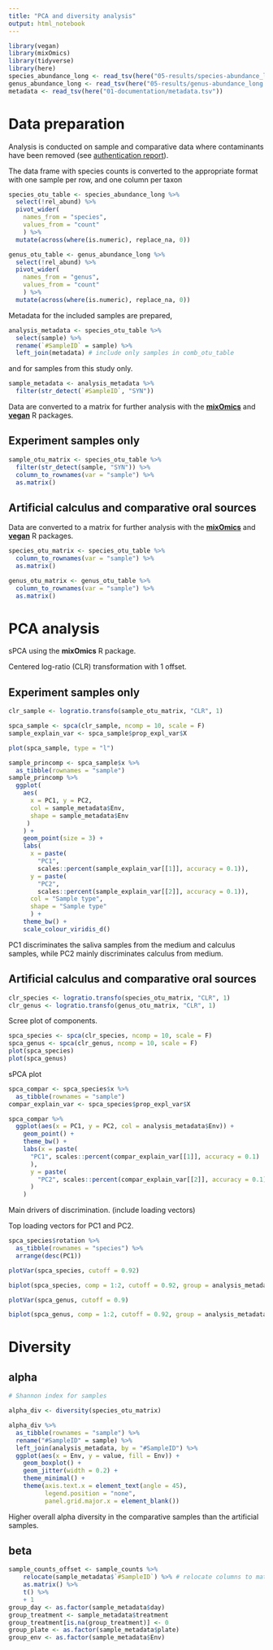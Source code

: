 ```yaml
---
title: "PCA and diversity analysis"
output: html_notebook
---
```


```r
library(vegan)
library(mixOmics)
library(tidyverse)
library(here)
species_abundance_long <- read_tsv(here("05-results/species-abundance_long.tsv"))
genus_abundance_long <- read_tsv(here("05-results/genus-abundance_long.tsv"))
metadata <- read_tsv(here("01-documentation/metadata.tsv"))
```

# Data preparation

Analysis is conducted on sample and comparative data where contaminants have
been removed (see [authentication report](./authentication.Rmd)).

The data frame with species counts is converted to the appropriate format with one
sample per row, and one column per taxon

```r
species_otu_table <- species_abundance_long %>%
  select(!rel_abund) %>% 
  pivot_wider(
    names_from = "species",
    values_from = "count"
    ) %>%
  mutate(across(where(is.numeric), replace_na, 0))

genus_otu_table <- genus_abundance_long %>%
  select(!rel_abund) %>% 
  pivot_wider(
    names_from = "genus",
    values_from = "count"
    ) %>%
  mutate(across(where(is.numeric), replace_na, 0))
```

Metadata for the included samples are prepared,

```r
analysis_metadata <- species_otu_table %>%
  select(sample) %>%
  rename(`#SampleID` = sample) %>%
  left_join(metadata) # include only samples in comb_otu_table
```

and for samples from this study only.

```r
sample_metadata <- analysis_metadata %>%
  filter(str_detect(`#SampleID`, "SYN"))
```


Data are converted to a matrix for further analysis with the
[**mixOmics**](http://mixomics.org/) and
[**vegan**](https://cran.r-project.org/web/packages/vegan/index.html)
R packages.

## Experiment samples only

```r
sample_otu_matrix <- species_otu_table %>%
  filter(str_detect(sample, "SYN")) %>% 
  column_to_rownames(var = "sample") %>%
  as.matrix()
```


## Artificial calculus and comparative oral sources

Data are converted to a matrix for further analysis with the
[**mixOmics**](http://mixomics.org/) and
[**vegan**](https://cran.r-project.org/web/packages/vegan/index.html)
R packages.

```r
species_otu_matrix <- species_otu_table %>%
  column_to_rownames(var = "sample") %>%
  as.matrix()

genus_otu_matrix <- genus_otu_table %>%
  column_to_rownames(var = "sample") %>%
  as.matrix()
```


# PCA analysis

sPCA using the **mixOmics** R package.

Centered log-ratio (CLR) transformation with 1 offset.

## Experiment samples only

```r
clr_sample <- logratio.transfo(sample_otu_matrix, "CLR", 1)
```

```r
spca_sample <- spca(clr_sample, ncomp = 10, scale = F)
sample_explain_var <- spca_sample$prop_expl_var$X
```

```r
plot(spca_sample, type = "l")
```


```r
sample_princomp <- spca_sample$x %>%
  as_tibble(rownames = "sample")
sample_princomp %>%
  ggplot(
    aes(
      x = PC1, y = PC2, 
      col = sample_metadata$Env, 
      shape = sample_metadata$Env
     )
    ) +
    geom_point(size = 3) +
    labs(
      x = paste(
        "PC1", 
        scales::percent(sample_explain_var[[1]], accuracy = 0.1)),
      y = paste(
        "PC2", 
        scales::percent(sample_explain_var[[2]], accuracy = 0.1)),
      col = "Sample type",
      shape = "Sample type"
      ) +
    theme_bw() +
    scale_colour_viridis_d()
```

PC1 discriminates the saliva samples from the medium and calculus samples,
while PC2 mainly discriminates calculus from medium.

## Artificial calculus and comparative oral sources

```r
clr_species <- logratio.transfo(species_otu_matrix, "CLR", 1)
clr_genus <- logratio.transfo(genus_otu_matrix, "CLR", 1)
```

Scree plot of components.

```r
spca_species <- spca(clr_species, ncomp = 10, scale = F)
spca_genus <- spca(clr_genus, ncomp = 10, scale = F)
plot(spca_species)
plot(spca_genus)
```

sPCA plot

```r
spca_compar <- spca_species$x %>%
  as_tibble(rownames = "sample")
compar_explain_var <- spca_species$prop_expl_var$X

spca_compar %>%
  ggplot(aes(x = PC1, y = PC2, col = analysis_metadata$Env)) +
    geom_point() +
    theme_bw() +
    labs(x = paste(
      "PC1", scales::percent(compar_explain_var[[1]], accuracy = 0.1)
      ),
      y = paste(
        "PC2", scales::percent(compar_explain_var[[2]], accuracy = 0.1)
      )
    )
```

Main drivers of discrimination. (include loading vectors)

Top loading vectors for PC1 and PC2.

```r
spca_species$rotation %>%
  as_tibble(rownames = "species") %>% 
  arrange(desc(PC1))
```

```r
plotVar(spca_species, cutoff = 0.92)
```

```r

biplot(spca_species, comp = 1:2, cutoff = 0.92, group = analysis_metadata$Env, ind.names = F)
```


```r
plotVar(spca_genus, cutoff = 0.9)
```


```r
biplot(spca_genus, comp = 1:2, cutoff = 0.92, group = analysis_metadata$Env, ind.names = F)
```


# Diversity

## alpha

```r
# Shannon index for samples

alpha_div <- diversity(species_otu_matrix)

alpha_div %>%
  as_tibble(rownames = "sample") %>%
  rename("#SampleID" = sample) %>% 
  left_join(analysis_metadata, by = "#SampleID") %>% 
  ggplot(aes(x = Env, y = value, fill = Env)) +
    geom_boxplot() +
    geom_jitter(width = 0.2) +
    theme_minimal() +
    theme(axis.text.x = element_text(angle = 45),
          legend.position = "none",
          panel.grid.major.x = element_blank())
```

Higher overall alpha diversity in the comparative samples than the artificial
samples.

## beta

```r
sample_counts_offset <- sample_counts %>%
    relocate(sample_metadata$`#SampleID`) %>% # relocate columns to match metadata
    as.matrix() %>%
    t() %>%
    + 1
group_day <- as.factor(sample_metadata$day)
group_treatment <- sample_metadata$treatment
group_treatment[is.na(group_treatment)] <- 0
group_plate <- as.factor(sample_metadata$plate)
group_env <- as.factor(sample_metadata$Env)
```

